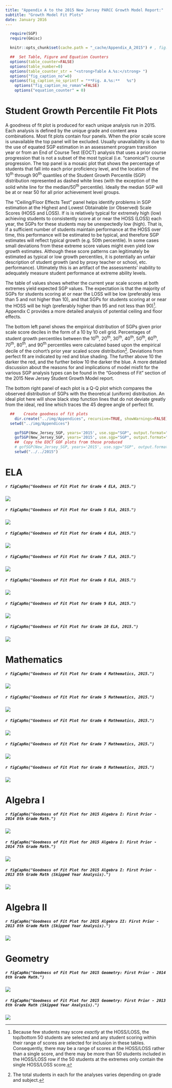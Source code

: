 ```yaml
---
title: "Appendix A to the 2015 New Jersey PARCC Growth Model Report:"
subtitle: "Growth Model Fit Plots"
date: January 2016
---
```


<!--SGPreport-->

<!-- Appendix A - Model Fit Plots -->

```r
  require(SGP)
  require(Gmisc)

  knitr::opts_chunk$set(cache.path = "_cache/Appendix_A_2015") # , fig.path="../img/Appendices/Goodness_of_Fit/"

  ##  Set Table, Figure and Equation Counters
  options(table_counter=FALSE)
  options(table_number=0)
  options(table_counter_str = "<strong>Table A.%s:</strong> ")
  options("fig_caption_no"=0)
  options(fig_caption_no_sprintf = "**Fig. A.%s:**   %s")
	options("fig_caption_no_roman"=FALSE)
	options("equation_counter" = 0)
```

# Student Growth Percentile Fit Plots

A goodness of fit plot is produced for each unique analysis run in 2015.  Each analysis is defined by the unique grade and content area combinations.  Most fit plots contain four panels.  When the prior scale score is unavailable the top panel will be excluded.  Usually unavailability is due to the use of equated SGP estimation in an assessment program transition year or from an End of Course Test (EOCT) analysis that uses a prior course progression that is not a subset of the most typical (i.e. "canonical") course progression.  The top panel is a mosaic plot that shows the percentage of students that fall into each prior proficiency level, and the location of the 10<sup>th</sup> through 90<sup>th</sup> quantiles of the Student Growth Percentile (SGP) distribution represented as dashed white lines (with the exception of the solid white line for the median/50<sup>th</sup> percentile).  Ideally the median SGP will be at or near 50 for all prior achievement level groups.

The "Ceiling/Floor Effects Test" panel helps identify problems in SGP estimation at the Highest and Lowest Obtainable (or Observed) Scale Scores (HOSS and LOSS).  If is is relatively typical for extremely high (low) achieving students to consistently score at or near the HOSS (LOSS) each year, the SGPs for these students may be unexpectedly low (high).  That is, if a sufficient number of students maintain performance at the HOSS over time, this performance will be estimated to be typical, and therefore SGP estimates will reflect typical growth (e.g. 50th percentile).  In some cases small deviations from these extreme score values might even yield low growth estimates.  Although these score patterns can legitimately be estimated as typical or low growth percentiles, it is potentially an unfair description of student growth (and by proxy teacher or school, etc. performance).  Ultimately this is an artifact of the assessments' inability to adequately measure student performance at extreme ability levels.  

The table of values shows whether the current year scale scores at both extremes yield expected SGP values.  The expectation is that the majority of SGPs for students scoring at or near the LOSS will be low (preferably less than 5 and not higher than 10), and that SGPs for students scoring at or near the HOSS will be high (preferably higher than 95 and not less than 90)^[Because few students may score *exactly* at the HOSS/LOSS, the top/bottom 50 students are selected and any student scoring within their range of scores are selected for inclusion in these tables. Consequently, there may be a range of scores at the HOSS/LOSS rather than a single score, and there may be more than 50 students included in the HOSS/LOSS row if the 50 students at the extremes only contain the single HOSS/LOSS score.].  Appendix C provides a more detailed analysis of potential ceiling and floor effects.

The bottom left panel shows the empirical distribution of SGPs given prior scale score deciles in the form of a 10 by 10 cell grid.  Percentages of student growth percentiles between the 10<sup>th</sup>, 20<sup>th</sup>, 30<sup>th</sup>, 40<sup>th</sup>, 50<sup>th</sup>, 60<sup>th</sup>, 70<sup>th</sup>, 80<sup>th</sup>, and 90<sup>th</sup> percentiles were calculated based upon the empirical decile of the cohort's prior year scaled score distribution^[The total students in each for the analyses varies depending on grade and subject.].  Deviations from perfect fit are indicated by red and blue shading. The further above 10 the darker the red, and the further below 10 the darker the blue. A more detailed discussion about the reasons for and implications of model misfit for the various SGP analysis types can be found in the "Goodness of Fit" section of the 2015 New Jersey Student Growth Model report.  

The bottom right panel of each plot is a Q-Q plot which compares the observed distribution of SGPs with the theoretical (uniform) distribution.  An ideal plot here will show black step function lines that do not deviate greatly from the ideal, red line which traces the 45 degree angle of perfect fit.

<!-- HTML_Start -->
<!-- LaTeX_Start 
\clearpage 
LaTeX_End -->


```r
  ##    Create goodness of fit plots
	dir.create("../img/Appendices", recursive=TRUE, showWarnings=FALSE)
  setwd("../img/Appendices")

	gofSGP(New_Jersey_SGP, years='2015', use.sgp="SGP", output.format="PNG", grades=c(4:10), content_areas='ELA')
	gofSGP(New_Jersey_SGP, years='2015', use.sgp="SGP", output.format="PNG", grades=c(4:8), content_areas='MATHEMATICS')
	##  Copy the EOCT GOF plots from those produced
	# gofSGP(New_Jersey_SGP, years='2015', use.sgp="SGP", output.format="PNG", grades=c("EOCT"), content_areas='ALGEBRA_I')
	setwd("../../2015")
```


# ELA

<!-- HTML_Start -->
##### `r figCapNo("Goodness of Fit Plot for Grade 4 ELA, 2015.")` 
![](../img/Appendices/Goodness_of_Fit/ELA.2015/gofSGP_Grade_4.png)

<!-- LaTeX_Start 
\begin{figure}[H]
  \begin{subfigure}[b]{0.9\textwidth}
    \includegraphics[width=\textwidth]{../img/Appendices/Goodness_of_Fit/ELA.2015/gofSGP_Grade_4.png}
  \end{subfigure}
\caption{Goodness of Fit Plot for Grade 4 ELA, 2015.}
\end{figure}

\pagebreak
LaTeX_End -->

##### `r figCapNo("Goodness of Fit Plot for Grade 5 ELA, 2015.")`
![](../img/Appendices/Goodness_of_Fit/ELA.2015/gofSGP_Grade_5.png)

##### `r figCapNo("Goodness of Fit Plot for Grade 4 ELA, 2015.")`
![](../img/Appendices/Goodness_of_Fit/ELA.2015/gofSGP_Grade_6.png)

##### `r figCapNo("Goodness of Fit Plot for Grade 7 ELA, 2015.")`
![](../img/Appendices/Goodness_of_Fit/ELA.2015/gofSGP_Grade_7.png)

##### `r figCapNo("Goodness of Fit Plot for Grade 8 ELA, 2015.")`
![](../img/Appendices/Goodness_of_Fit/ELA.2015/gofSGP_Grade_8.png)

##### `r figCapNo("Goodness of Fit Plot for Grade 9 ELA, 2015.")`
![](../img/Appendices/Goodness_of_Fit/ELA.2015/gofSGP_Grade_9.png)

##### `r figCapNo("Goodness of Fit Plot for Grade 10 ELA, 2015.")`
![](../img/Appendices/Goodness_of_Fit/ELA.2015/gofSGP_Grade_10.png)

<!-- HTML_Start -->
<!-- LaTeX_Start 
\clearpage 
LaTeX_End -->


# Mathematics

<!-- HTML_Start -->
##### `r figCapNo("Goodness of Fit Plot for Grade 4 Mathematics, 2015.")`
![](../img/Appendices/Goodness_of_Fit/MATHEMATICS.2015/gofSGP_Grade_4.png)

<!-- LaTeX_Start 
\begin{figure}[H]
  \begin{subfigure}[b]{0.9\textwidth}
    \includegraphics[width=\textwidth]{../img/Appendices/Goodness_of_Fit/MATHEMATICS.2015/gofSGP_Grade_4.png}
  \end{subfigure}
\caption{Goodness of Fit Plot for Grade 4 Mathematics, 2015.}
\end{figure}

\pagebreak
LaTeX_End -->


##### `r figCapNo("Goodness of Fit Plot for Grade 5 Mathematics, 2015.")`
![](../img/Appendices/Goodness_of_Fit/MATHEMATICS.2015/gofSGP_Grade_5.png)

##### `r figCapNo("Goodness of Fit Plot for Grade 6 Mathematics, 2015.")`
![](../img/Appendices/Goodness_of_Fit/MATHEMATICS.2015/gofSGP_Grade_6.png)

##### `r figCapNo("Goodness of Fit Plot for Grade 7 Mathematics, 2015.")`
![](../img/Appendices/Goodness_of_Fit/MATHEMATICS.2015/gofSGP_Grade_7.png)

##### `r figCapNo("Goodness of Fit Plot for Grade 8 Mathematics, 2015.")`
![](../img/Appendices/Goodness_of_Fit/MATHEMATICS.2015/gofSGP_Grade_8.png)

<!-- HTML_Start -->
<!-- LaTeX_Start 
\clearpage 
LaTeX_End -->


# Algebra I

<!-- HTML_Start -->
##### `r figCapNo("Goodness of Fit Plot for 2015 Algebra I: First Prior - 2014 8th Grade Math.")`
![](../img/Appendices/Goodness_of_Fit/ALGEBRA_I.2015/2015_ALGEBRA_I_EOCT;2014_MATH_8;2013_MATH_7;2012_MATH_6;2011_MATH_5;2010_MATH_4;2009_MATH_3.png)

<!-- LaTeX_Start 
\begin{figure}[H]
  \begin{subfigure}[b]{0.9\textwidth}
    \includegraphics[width=\textwidth]{../img/Appendices/Goodness_of_Fit/ALGEBRA_I.2015/2015_ALGEBRA_I_EOCT;2014_MATH_8;2013_MATH_7;2012_MATH_6;2011_MATH_5;2010_MATH_4;2009_MATH_3.png}
  \end{subfigure}
\caption{Goodness of Fit Plot for 2015 Algebra I: First Prior - 2014 8th Grade Math.}
\end{figure}

\pagebreak
LaTeX_End -->

##### `r figCapNo("Goodness of Fit Plot for 2015 Algebra I: First Prior - 2014 7th Grade Math.")`
![](../img/Appendices/Goodness_of_Fit/ALGEBRA_I.2015/2015_ALGEBRA_I_EOCT;2014_MATH_7;2013_MATH_6;2012_MATH_5;2011_MATH_4;2010_MATH_3.png)

##### `r figCapNo("Goodness of Fit Plot for 2015 Algebra I: First Prior - 2013 8th Grade Math (Skipped Year Analysis).")`
![](../img/Appendices/Goodness_of_Fit/ALGEBRA_I.2015/2015_ALGEBRA_I_EOCT;2013_MATH_8;2012_MATH_7;2011_MATH_6;2010_MATH_5;2009_MATH_4;2008_MATH_3.png)

<!-- HTML_Start -->
<!-- LaTeX_Start 
\clearpage 
LaTeX_End -->


# Algebra II

<!-- HTML_Start -->
##### `r figCapNo("Goodness of Fit Plot for 2015 Algebra II: First Prior - 2013 8th Grade Math (Skipped Year Analysis).")`
![](../img/Appendices/Goodness_of_Fit/ALGEBRA_II.2015/2015_ALGEBRA_II_EOCT;2013_MATH_8;2012_MATH_7;2011_MATH_6;2010_MATH_5;2009_MATH_4;2008_MATH_3.png)

<!-- LaTeX_Start 
\begin{figure}[H]
  \begin{subfigure}[b]{0.9\textwidth}
    \includegraphics[width=\textwidth]{../img/Appendices/Goodness_of_Fit/ALGEBRA_II.2015/2015_ALGEBRA_II_EOCT;2013_MATH_8;2012_MATH_7;2011_MATH_6;2010_MATH_5;2009_MATH_4;2008_MATH_3.png}
  \end{subfigure}
\caption{Goodness of Fit Plot for 2015 Algebra II: First Prior - 2013 8th Grade Math (Skipped Year Analysis).}
\end{figure}

\pagebreak
LaTeX_End -->

# Geometry

<!-- HTML_Start -->
##### `r figCapNo("Goodness of Fit Plot for 2015 Geometry: First Prior - 2014 8th Grade Math.")`
![](../img/Appendices/Goodness_of_Fit/GEOMETRY.2015/2015_GEOMETRY_EOCT;2014_MATH_8;2013_MATH_7;2012_MATH_6;2011_MATH_5;2010_MATH_4;2009_MATH_3.png)

<!-- LaTeX_Start 
\begin{figure}[H]
  \begin{subfigure}[b]{0.9\textwidth}
    \includegraphics[width=\textwidth]{../img/Appendices/Goodness_of_Fit/GEOMETRY.2015/2015_GEOMETRY_EOCT;2014_MATH_8;2013_MATH_7;2012_MATH_6;2011_MATH_5;2010_MATH_4;2009_MATH_3.png}
  \end{subfigure}
\caption{Goodness of Fit Plot for 2015 Geometry: First Prior - 2014 8th Grade Math.}
\end{figure}

\pagebreak
LaTeX_End -->

##### `r figCapNo("Goodness of Fit Plot for 2015 Geometry: First Prior - 2013 8th Grade Math (Skipped Year Analysis).")`
![](../img/Appendices/Goodness_of_Fit/GEOMETRY.2015/2015_GEOMETRY_EOCT;2013_MATH_8;2012_MATH_7;2011_MATH_6;2010_MATH_5;2009_MATH_4;2008_MATH_3.png)
